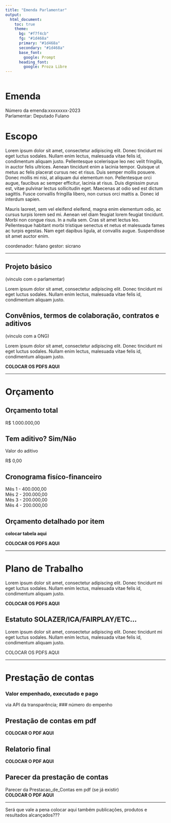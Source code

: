 ```yaml
---
title: "Emenda Parlamentar"
output: 
  html_document:
    toc: true
    theme:
      bg: "#f7f4cb"
      fg: "#1d468a"
      primary: "#1d468a"
      secondary: "#1d468a"
      base_font:
        google: Prompt
      heading_font:
        google: Proza Libre
---
```


```r

```

# Emenda
Número da emenda:xxxxxxxx-2023   
Parlamentar: Deputado Fulano

# Escopo

Lorem ipsum dolor sit amet, consectetur adipiscing elit. Donec tincidunt mi eget luctus sodales. Nullam enim lectus, malesuada vitae felis id, condimentum aliquam justo. Pellentesque scelerisque leo nec velit fringilla, in auctor felis ultrices. Aenean tincidunt enim a lacinia tempor. Quisque ut metus ac felis placerat cursus nec et risus. Duis semper mollis posuere. Donec mollis mi nisi, at aliquam dui elementum non. Pellentesque orci augue, faucibus ac semper efficitur, lacinia at risus. Duis dignissim purus est, vitae pulvinar lectus sollicitudin eget. Maecenas at odio sed est dictum sagittis. Fusce convallis fringilla libero, non cursus orci mattis a. Donec id interdum sapien.

Mauris laoreet, sem vel eleifend eleifend, magna enim elementum odio, ac cursus turpis lorem sed mi. Aenean vel diam feugiat lorem feugiat tincidunt. Morbi non congue risus. In a nulla sem. Cras sit amet lectus leo. Pellentesque habitant morbi tristique senectus et netus et malesuada fames ac turpis egestas. Nam eget dapibus ligula, at convallis augue. Suspendisse sit amet auctor enim.

coordenador: fulano
gestor: sicrano


---

## Projeto básico 
(vinculo com o parlamentar)

Lorem ipsum dolor sit amet, consectetur adipiscing elit. Donec tincidunt mi eget luctus sodales. Nullam enim lectus, malesuada vitae felis id, condimentum aliquam justo. 

## Convênios, termos de colaboração, contratos e aditivos
(vinculo com a ONG)

Lorem ipsum dolor sit amet, consectetur adipiscing elit. Donec tincidunt mi eget luctus sodales. Nullam enim lectus, malesuada vitae felis id, condimentum aliquam justo. 

**COLOCAR OS PDFS AQUI**

---

# Orçamento

## Orçamento total

R$ 1.000.000,00

## Tem aditivo? Sim/Não

Valor do aditivo  

R$ 0,00

## Cronograma fisíco-financeiro
Mês 1 - 400.000,00  
Mês 2 - 200.000,00  
Mês 3 - 200.000,00  
Mês 4 - 200.000,00  

## Orçamento detalhado por item

**colocar tabela aqui**

**COLOCAR OS PDFS AQUI**

---

# Plano de Trabalho

Lorem ipsum dolor sit amet, consectetur adipiscing elit. Donec tincidunt mi eget luctus sodales. Nullam enim lectus, malesuada vitae felis id, condimentum aliquam justo. 

**COLOCAR OS PDFS AQUI**


## Estatuto SOLAZER/ICA/FAIRPLAY/ETC...

Lorem ipsum dolor sit amet, consectetur adipiscing elit. Donec tincidunt mi eget luctus sodales. Nullam enim lectus, malesuada vitae felis id, condimentum aliquam justo. 

COLOCAR OS PDFS AQUI

---

# Prestação de contas

### Valor empenhado, executado e pago 
via API da transparência;
### número do empenho

## Prestação de contas em pdf 
**COLOCAR O PDF AQUI **

## Relatorio final
**COLOCAR O PDF AQUI **

## Parecer da prestação de contas
Parecer da Prestacao_de_Contas em pdf (se já existir)  
**COLOCAR O PDF AQUI **

---

Será que vale a pena colocar aqui também publicações, produtos e resultados alcançados???

